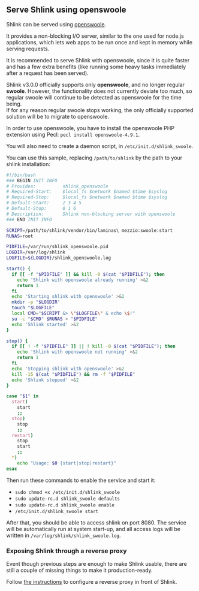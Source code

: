
## Serve Shlink using openswoole

Shlink can be served using [openswoole](https://openswoole.com/).

It provides a non-blocking I/O server, similar to the one used for node.js applications, which lets web apps to be run once and kept in memory while serving requests.

It is recommended to serve Shlink with openswoole, since it is quite faster and has a few extra benefits (like running some heavy tasks immediately after a request has been served).

<Callout type="info">
  Shlink v3.0.0 officially supports only <b>openswoole</b>, and no longer regular <b>swoole</b>. However, the functionality does not currently deviate too much, so regular swoole will continue to be detected as openswoole for the time being.
  <br />
  If for any reason regular swoole stops working, the only officially supported solution will be to migrate to openswoole.
</Callout>

In order to use openswoole, you have to install the openswoole PHP extension using Pecl: `pecl install openswoole-4.9.1`.

You will also need to create a daemon script, in `/etc/init.d/shlink_swoole`.

You can use this sample, replacing `/path/to/shlink` by the path to your shlink installation:

```bash
#!/bin/bash
### BEGIN INIT INFO
# Provides:          shlink_openswoole
# Required-Start:    $local_fs $network $named $time $syslog
# Required-Stop:     $local_fs $network $named $time $syslog
# Default-Start:     2 3 4 5
# Default-Stop:      0 1 6
# Description:       Shlink non-blocking server with openswoole
### END INIT INFO

SCRIPT=/path/to/shlink/vendor/bin/laminas\ mezzio:swoole:start
RUNAS=root

PIDFILE=/var/run/shlink_openswoole.pid
LOGDIR=/var/log/shlink
LOGFILE=${LOGDIR}/shlink_openswoole.log

start() {
  if [[ -f "$PIDFILE" ]] && kill -0 $(cat "$PIDFILE"); then
    echo 'Shlink with openswoole already running' >&2
    return 1
  fi
  echo 'Starting shlink with openswoole' >&2
  mkdir -p "$LOGDIR"
  touch "$LOGFILE"
  local CMD="$SCRIPT &> \"$LOGFILE\" & echo \$!"
  su -c "$CMD" $RUNAS > "$PIDFILE"
  echo 'Shlink started' >&2
}

stop() {
  if [[ ! -f "$PIDFILE" ]] || ! kill -0 $(cat "$PIDFILE"); then
    echo 'Shlink with openswoole not running' >&2
    return 1
  fi
  echo 'Stopping shlink with openswoole' >&2
  kill -15 $(cat "$PIDFILE") && rm -f "$PIDFILE"
  echo 'Shlink stopped' >&2
}

case "$1" in
  start)
    start
    ;;
  stop)
    stop
    ;;
  restart)
    stop
    start
    ;;
  *)
    echo "Usage: $0 {start|stop|restart}"
esac
```

Then run these commands to enable the service and start it:

* `sudo chmod +x /etc/init.d/shlink_swoole`
* `sudo update-rc.d shlink_swoole defaults`
* `sudo update-rc.d shlink_swoole enable`
* `/etc/init.d/shlink_swoole start`

After that, you should be able to access shlink on port 8080. The service will be automatically run at system start-up, and all access logs will be written in `/var/log/shlink/shlink_swoole.log`.

### Exposing Shlink through a reverse proxy

Event though previous steps are enough to make Shlink usable, there are still a couple of missing things to make it production-ready.

Follow [the instructions](/documentation/advanced/exposing-through-reverse-proxy) to configure a reverse proxy in front of Shlink.
